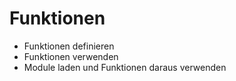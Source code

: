 # Funktionen

-   Funktionen definieren
-   Funktionen verwenden
-   Module laden und Funktionen daraus verwenden


